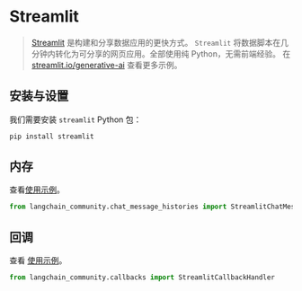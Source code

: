 # Streamlit

>[Streamlit](https://streamlit.io/) 是构建和分享数据应用的更快方式。
>`Streamlit` 将数据脚本在几分钟内转化为可分享的网页应用。全部使用纯 Python，无需前端经验。
>在 [streamlit.io/generative-ai](https://streamlit.io/generative-ai) 查看更多示例。

## 安装与设置

我们需要安装 `streamlit` Python 包：

```bash
pip install streamlit
```

## 内存

查看[使用示例](/docs/integrations/memory/streamlit_chat_message_history)。

```python
from langchain_community.chat_message_histories import StreamlitChatMessageHistory
```

## 回调

查看 [使用示例](/docs/integrations/callbacks/streamlit)。

```python
from langchain_community.callbacks import StreamlitCallbackHandler
```